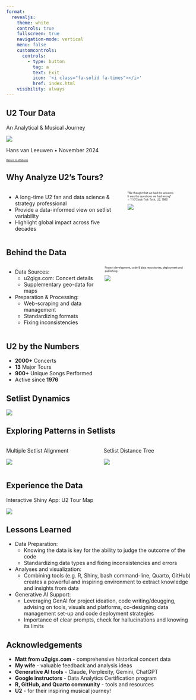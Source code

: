 ```yaml
---
format:
  revealjs:
    theme: white
    controls: true
    fullscreen: true
    navigation-mode: vertical
    menu: false
    customcontrols:
      controls:
        - type: button
          tag: a
          text: Exit
          icon: '<i class="fa-solid fa-times"></i>'
          href: index.html
    visibility: always
---
```


## U2 Tour Data {.r-fit-text}

An Analytical & Musical Journey

![](u2hvl/DSCN1518.JPG)

Hans van Leeuwen • November 2024

::: {style="font-size: 0.5em;"  align="right"}
[Return to Website](index.html)
:::

## Why Analyze U2's Tours?

:::::: columns
::: {.column width="50%"}
-   A long-time U2 fan and data science & strategy professional
-   Provide a data-informed view on setlist variability
-   Highlight global impact across five decades
:::

:::: {.column width="50%" style="font-size: 0.5em;"  align="center"}
::: center
"We thought that we had the answers\
It was the questions we had wrong"\
∼ 11 O'Clock Tick Tock, U2, 1980

![](u2hvl/EverythingYouKnowIsWrong.JPG)
:::
::::
::::::

## Behind the Data {.smaller}

::::: columns
::: {.column width="50%"}
-   Data Sources:
    -   u2gigs.com: Concert details
    -   Supplementary geo-data for maps
-   Preparation & Processing:
    -   Web-scraping and data management
    -   Standardizing formats
    -   Fixing inconsistencies
:::

::: {.column width="50%" style="font-size: 0.5em;" align="center"}
Project development, code & data repositories, deployment and publishing

![](u2hvl/u2_data_analytics_project_setup.jpg)
:::
:::::

## U2 by the Numbers

-   **2000+** Concerts
-   **13** Major Tours
-   **900+** Unique Songs Performed
-   Active since **1976**

## Setlist Dynamics

![](u2hvl/setlist_variability_by_tour.png)

## Exploring Patterns in Setlists

::::: columns
::: {.column width="50%"}
Multiple Setlist Alignment

![](u2hvl/setlist_alignment_mafft.png)
:::

::: {.column width="50%"}
Setlist Distance Tree

![](u2hvl/distance_tree_legs_colored.png)
:::
:::::

## Experience the Data

Interactive Shiny App: U2 Tour Map

![](u2hvl/u2_tour_map_shiny_app.png)

## Lessons Learned {.smaller}

-   Data Preparation:
    -   Knowing the data is key for the ability to judge the outcome of the code
    -   Standardizing data types and fixing inconsistencies and errors
-   Analyses and visualization:
    -   Combining tools (e.g. R, Shiny, bash command-line, Quarto, GitHub) creates a powerful and inspiring environment to extract knowledge and insights from data
-   Generative AI Support:
    -   Leveraging GenAI for project ideation, code writing/deugging, advising on tools, visuals and platforms, co-designing data management set-up and code deployment strategies
    -   Importance of clear prompts, check for hallucinations and knowing its limits


## Acknowledgements

-   **Matt from u2gigs.com** - comprehensive historical concert data
-   **My wife** - valuable feedback and analysis ideas
-   **Generative AI tools** - Claude, Perplexity, Gemini, ChatGPT
-   **Google instructors** - Data Analytics Certification program
-   **R, GitHub, and Quarto community** - tools and resources
-   **U2** - for their inspiring musical journey!

